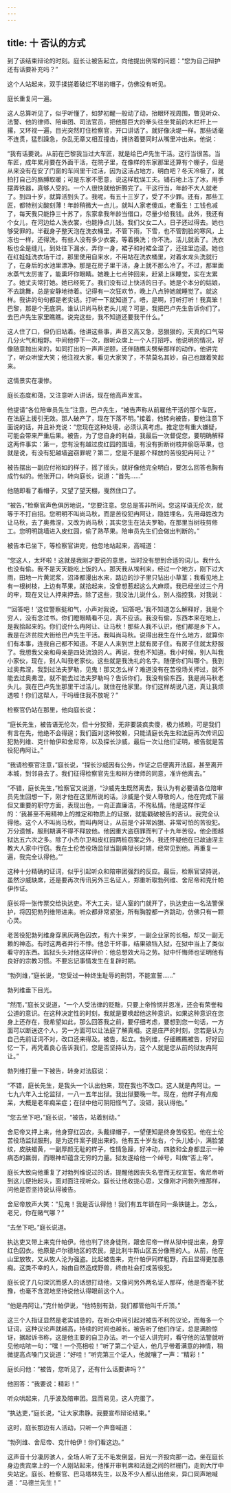 ```yaml
---
---
---
```

title: 十 否认的方式
---





到了该结束辩论的时刻。庭长让被告起立，向他提出例常的问题：“您为自己辩护还有话要补充吗？”

这个人站起来，双手揉搓着破烂不堪的帽子，仿佛没有听见。

庭长重复问一遍。

这人总算听见了，似乎听懂了，如梦初醒一般动了动，抬眼环视周围，瞥见听众、法警、他的律师、陪审团、司法官员，把他那巨大的拳头往坐凳前的木栏杆上一撂，又环视一遍，目光突然盯住检察官，开口讲话了。就好像决堤一样。那些话毫不连贯，猛烈躁急，杂乱无章又相互撞击，拥挤着要同时从嘴里冲出来。他说：

“我有话要说。从前在巴黎我当过大车匠，就是给巴卢先生干活。这行当很苦。当车匠，成年累月要在外面干活，在院子里，在像样的东家那里还算有个棚子，但是从来没有在安了门窗的车间里干过活，因为这活占地方，明白吧？冬天冷极了，就拍打自己的胳膊取暖；可是东家不愿意，说这样耽误工夫。铺石地上冻了冰，用手摆弄铁器，真够人受的。一个人很快就给折腾完了。干这行当，年龄不大人就老了。到四十岁，就算活到头了。我呢，有五十三岁了，受了不少罪。还有，那些工匠，都特别尖酸刻薄！年龄稍微大一点儿，就叫人家老傻瓜，老畜生！工钱也减了，每天我只能挣三十苏了，东家拿我年龄当借口，尽量少给我钱。此外，我还有个女儿，在河边给人洗衣裳，也能挣点儿钱。我们父女二人，日子还过得去。她也够受罪的。半截身子整天泡在洗衣桶里，不管下雨，下雪，也不管割脸的寒风，上冻也一样，还得洗，有些人没有多少衣裳，等着换洗；你不洗，活儿就丢了。洗衣板也全是缝儿，到处往下漏水，弄你一身，裙子和衬裙全湿了，还往里边浸。她也在红娃娃洗衣场干过，那里使用自来水，不用站在洗衣桶里，对着水龙头洗就行了，在身后的水池里漂净。那是在房子里干活，身上就不那么冷了。不过，那里面水蒸气太厉害了，能熏坏你眼睛。她晚上七点钟回来，赶紧上床睡觉，实在太累了。她丈夫常打她。她已经死了。我们没有过上快活的日子。她是个本分的姑娘，不去跳舞，总是安静地待着。记得有一次狂欢节，晚上八点钟她就睡觉了。就这样。我讲的句句都是老实话。打听一下就知道了。唔，是啊，打听打听！我真笨！巴黎，那是个无底洞。谁认识尚马秋老头儿呢？可是，我把巴卢先生告诉你们了。去巴卢先生家里瞧瞧。说完这些，我不知道还要我干什么。”

这人住了口，但仍旧站着。他讲这些事，声音又高又急，恶狠狠的，天真的口气带几分火气和粗野。中间他停下一次，跟听众席上一个人打招呼。他说明的情况，好像随意抛出来的，如同打出的一声声逆颐，还伴随樵夫劈柴那样的动作。他讲完了，听众哄堂大笑；他注视大家，看见大家笑了，不禁莫名其妙，自己也跟着笑起来。

这情景实在凄惨。

庭长态度和蔼，又注意听人讲话，现在他高声发言。

他提请“各位陪审员先生”注意，巴卢先生，“被告声称从前雇他干活的那个车匠，在法庭上援引无效。那人破产了，现在下落不明。”接着，他转向被告，要他注意下面说的话，并且补充说：“您现在这种处境，必须认真考虑。推定您有重大嫌疑，可能会带来严重后果。被告，为了您自身的利益，我最后一次督促您，要明确解释这两件事实：第一，您有没有越过皮红园的围墙，有没有折断树枝并偷窃苹果，也就是说，有没有犯越墙盗窃罪呢？第二，您是不是那个释放的苦役犯冉阿让？”

被告摆出一副应付裕如的样子，摇了摇头，就好像他完全明白，要怎么回答也胸有成竹似的。他张开口，转向庭长，说道：“首先……”

他随即看了看帽子，又望了望天棚，戛然住口了。

“被告，”检察官声色俱厉地说，“您要注意。您总是答非所问。您这样语无伦次，就等于不打自招。您明明不叫尚马秋，而是苦役犯冉阿让，隐姓埋名，先用母姓改为让马秋，去了奥弗涅，又改为尚马秋；其实您生在法夫罗勒，在那里当树枝剪修工。您明明跳墙进入皮红园，偷了熟苹果。陪审员先生们会做出判断的。”

被告本已坐下，等检察官讲完，他忽地站起来，高喊道：

“您这人，太坏啦！这就是我刚才要说的意思，当时没有想到合适的词儿。我什么也没有偷。我不是天天能吃上饭的人。那天我从埃利来，经过一个地方，刚下过大雨，田地一片黄泥浆，沼泽都漫出水来，路边的沙子里只钻出小草茎；我看见地上有一根树枝，上边有苹果，就拾起来，没曾想惹起这么大麻烦。我已经坐过三个月的牢，现在又让人押来押去。除了这些，我没法儿说什么，别人指控我，对我说：

“‘回答吧！’这位警察挺和气，小声对我说，‘回答吧。’我不知道怎么解释好，我是个穷人，没有念过书。你们瞪眼睛看不见，真不应该。我没有偷，东西本来在地上，是我拾起来的。你们说什么冉阿让、让马秋！那些人我不认识，他们都是乡下人。我是在济贫院大街给巴卢先生干活。我叫尚马秋。说得出我生在什么地方，就算你们有本事，连我自己都不知道。不是人人来到世上就有房子住。有房子住就太舒服了。我想我父亲和母亲是四处流浪的人。再说，我也不知道。我小时候，别人叫我小家伙，现在，别人叫我老家伙。这些就是我洗礼的名字。随便你们叫哪个。我到过奥弗涅，我到过法夫罗勒，见鬼！那又怎么样？难道没有在苦役场关押过，就不能去过奥弗涅，就不能去过法夫罗勒吗？告诉你们，我没有偷东西，我是尚马秋老头儿。我在巴卢先生那里干过活儿，就住在他家里。你们这样胡说八道，真让我烦透啦！你们这帮人，干吗缠住我不放呢？”

检察官仍站在那里，他向庭长说：

“庭长先生，被告语无伦次，但十分狡猾，无非要装疯卖傻，极力抵赖，可是我们有言在先，他绝不会得逞；我们面对这种狡赖，只能请庭长先生和法庭再次传讯囚犯勃列维、克什帕伊和舍尼帝，以及探长沙威，最后一次让他们证明，被告就是苦役犯冉阿让。”

“我请检察官注意，”庭长说，“探长沙威因有公务，作证之后便离开法庭，甚至离开本城，到邻县去了。我们征得检察官先生和辩方律师的同意，准许他离去。”

“不错，庭长先生，”检察官又说道，“沙威先生既然离去，我认为有必要请各位陪审员先生回想一下，刚才他在这里所说的话。沙威是个受人尊敬的人，他在完成下层但又重要的职守方面，表现出色，一向正直廉洁，不徇私情。他是这样作证的：‘我甚至不用精神上的推定和物质上的证据，就能戳破被告的否认。我完全认得他。这个人不叫尚马秋，而叫冉阿让，从前是个非常凶狠、非常可怕的苦役犯。万分遗憾，服刑期满不得不释放他。他因重大盗窃罪而判了十九年苦役。他企图越狱达五六次之多。除了小杰尔卫和皮红园两桩窃案之外，我还怀疑他在已故迪涅主教大人家中行窃。我在土伦苦役场监狱当副典狱长时期，经常见到他。再重复一遍，我完全认得他。’”

这种十分精确的证词，似乎引起听众和陪审团强烈的反应。最后，检察官坚持说，虽然沙威缺席，还是要再次传讯另外三名证人，郑重听取勃列维、舍尼帝和克什帕伊作证。

庭长将一张传票交给执达吏。不大工夫，证人室的门就开了，执达吏由一名法警保护，将囚犯勃列维带进来。听众都非常紧张，所有胸膛都一齐跳动，仿佛只有一颗心灵。

老苦役犯勃列维身穿黑灰两色囚衣，有六十来岁，一副企业家的长相，却又一副无赖的神态。有时这两者并行不悖。他总干坏事，结果锒铛入狱，在狱中当上了类似看守的东西。监狱头头对他这样评价：他总想效犬马之劳。狱中忏悔师也证明他有良好的宗教习惯。不要忘记事情发生在复辟时期。

“勃列维，”庭长说，“您受过一种终生耻辱的刑罚，不能宣誓……”

勃列维垂下目光。

“然而，”庭长又说道，“一个人受法律的贬黜，只要上帝怜悯并恩准，还会有荣誉和公道的意识。在这种决定性的时刻，我就是要唤起他这种意识。如果这种意识在您身上还存在，我希望如此，那么回答我之前，要仔细考虑，要想到您一句话，一方面可以断送这个人，另一方面可以让法庭了解真相。这是庄严的时刻，您若是认为自己先前证词不对，改口还来得及。被告，起立。勃列维，仔细瞧瞧被告，好好回忆一下，再凭着良心告诉我们，您是否坚持认为，这个人就是您从前的狱友冉阿让。”

勃列维打量一下被告，转身对法庭说：

“不错，庭长先生，是我头一个认出他来，现在我也不改口。这人就是冉阿让。一七九六年入土伦监狱，一八一五年出狱。我出狱要晚一年。现在，他样子有点痴呆，大概是老年痴呆症；在狱中他可阴阳怪气了。没错，我认得他。”

“您去坐下吧，”庭长说，“被告，站着别动。”

舍尼帝又押上来，他身穿红囚衣，头戴绿帽子，一望便知是终身苦役犯。他在土伦苦役场监狱服刑，是为这件案子提出来的。他有五十岁左右，个头儿矮小，满脸皱纹，皮肤蜡黄，一副厚颜无耻的样子，性情急躁，好冲动，四肢和全身都显示一种病态的羸弱，而眼神却蕴含无穷的力量。狱友遂给他一个绰号，叫做“否上帝”。

庭长大致向他重复了对勃列维说过的话，提醒他因丧失名誉而无权宣誓。舍尼帝听到这儿便抬起头，面对面注视听众。庭长让他收拢心思，又像刚才问勃列维那样，问他是否坚持说认得被告。

舍尼帝放声大笑：“见鬼！我是否认得他！我们有五年锁在同一条铁链上。怎么，老兄，你在赌气哪？”

“去坐下吧。”庭长说道。

执达吏又带上来克什帕伊。他也判了终身徒刑，跟舍尼帝一样从狱中提出来，身穿红色囚衣。他原是卢尔德地区的农民，是比利牛斯山区五分像熊的人。从前，他在山里放牧，又从牧人沦为强盗。比起被告来，克什帕伊同样粗野，而且显得更加愚痴。这类不幸的人，始由自然造成野兽，终由社会打成苦役犯。

庭长说了几句深沉而感人的话想打动他，又像问另外两名证人那样，他是否毫不犹豫，也毫不含混地坚持说他认得眼前这个人。

“他是冉阿让，”克什帕伊说，“他特别有劲，我们都管他叫千斤顶。”

这三个人指证显然是老实诚恳的，在听众中间引起对被告不利的议论，而每多一个证词，这种议论声就越高，持续的时间也越长。被告听了他们作证，总是满脸惊讶，据起诉书称，这是他主要的自卫办法。听一个证人讲完时，看守他的法警就听见他咕哝一句：“嘿！一个亮相啦！”听了第二个证人，他几乎带着满意的神情，稍微提高点嗓门又说道：“好哇！”听完第三个证人，他就嚷了一声：“精彩！”

庭长问他：“被告，您听见了，还有什么话要讲吗？”

他回答：“我要说：精彩！”

听众哄起来，几乎波及陪审团。显而易见，这人完蛋了。

“执达吏，”庭长说，“让大家肃静。我要宣布辩论结束。”

这时，庭长那边有人活动，只听一个声音喊道：

“勃列维、舍尼帝、克什帕伊！你们看这边。”

这声音十分凄厉骇人，全场人听了无不毛发倒竖，目光一齐投向那一边。坐在庭长身边贵宾席上的一个人刚站起来，他推开审判席和法庭之间的栏栅门，走到大厅中央站定。庭长、检察官、巴马塔林先生，以及不少人都认出他来，异口同声地喊道：“马德兰先生！”